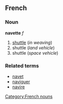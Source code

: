 ==French==
===Noun===
'''navette''' ''f''

#[[shuttle]] (''in weaving'')
#shuttle (''land vehicle'')
#shuttle (''space vehicle'')

===Related terms===
*[[navet]]
*[[naviguer]]
*[[navire]]

[[Category:French nouns]]